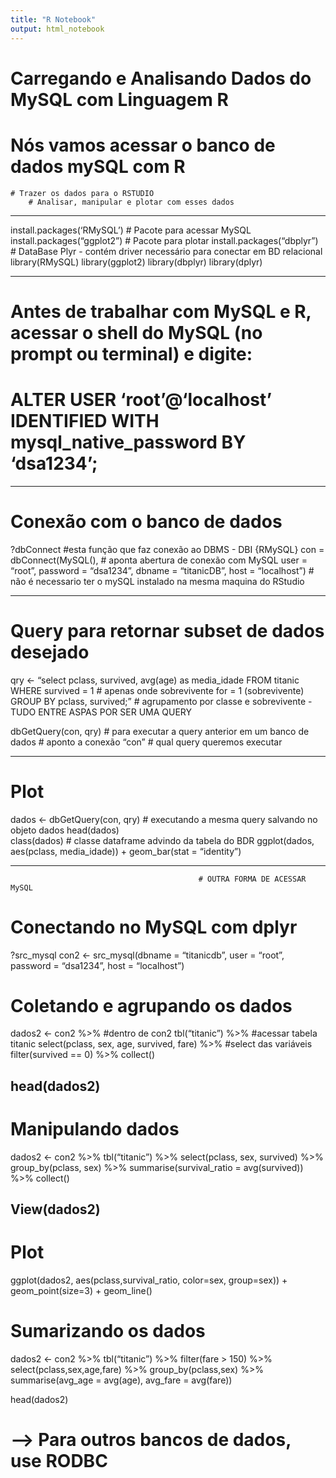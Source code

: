 ---
title: "R Notebook"
output: html_notebook
---

# Carregando e Analisando Dados do MySQL com Linguagem R

# Nós vamos acessar o banco de dados mySQL com R
    # Trazer os dados para o RSTUDIO
        # Analisar, manipular e plotar com esses dados

--------------------------------------------------------------------------------------------------------------------------

install.packages('RMySQL')      # Pacote para acessar MySQL
install.packages("ggplot2")     # Pacote para plotar
install.packages("dbplyr")      # DataBase Plyr - contém driver necessário para conectar em BD relacional 
library(RMySQL)
library(ggplot2)
library(dbplyr)
library(dplyr)

--------------------------------------------------------------------------------------------------------------------------

# Antes de trabalhar com MySQL e R, acessar o shell do MySQL (no prompt ou terminal) e digite:

# ALTER USER 'root'@'localhost' IDENTIFIED WITH mysql_native_password BY 'dsa1234';

--------------------------------------------------------------------------------------------------------------------------

# Conexão com o banco de dados
?dbConnect #esta função que faz conexão ao DBMS - DBI {RMySQL}
con = dbConnect(MySQL(), # aponta abertura de conexão com MySQL
                user = "root", 
                password = "dsa1234",
                dbname = "titanicDB",
                host = "localhost") # não é necessario ter o mySQL instalado na mesma maquina do RStudio
                 
--------------------------------------------------------------------------------------------------------------------------

# Query para retornar subset de dados desejado
qry <- "select pclass,  survived, avg(age) as media_idade
FROM titanic 
WHERE survived = 1              # apenas onde sobrevivente for = 1 (sobrevivente)
GROUP BY pclass, survived;"     # agrupamento por classe e sobrevivente - TUDO ENTRE ASPAS POR SER UMA QUERY


dbGetQuery(con, qry)    # para executar a query anterior em um banco de dados
            # aponto a conexão "con"
                 # qual query queremos executar

--------------------------------------------------------------------------------------------------------------------------

# Plot
dados <- dbGetQuery(con, qry) # executando a mesma query salvando no objeto dados
head(dados)                   
class(dados)                  # classe dataframe advindo da tabela do BDR
ggplot(dados, aes(pclass, media_idade)) + geom_bar(stat = "identity") 

--------------------------------------------------------------------------------------------------------------------------

                                              # OUTRA FORMA DE ACESSAR MySQL

# Conectando no MySQL com dplyr
?src_mysql
con2 <- src_mysql(dbname = "titanicdb", 
                  user = "root", 
                  password = "dsa1234", 
                  host = "localhost")


# Coletando e agrupando os dados
dados2 <- con2 %>%                             #dentro de con2
  tbl("titanic") %>%                           #acessar tabela titanic
  select(pclass, sex, age, survived, fare) %>% #select das variáveis
  filter(survived == 0) %>%
  collect()

head(dados2)
--------------------------------------------------------------------------------------------------------------------------

# Manipulando dados
dados2 <- con2 %>%
  tbl("titanic") %>%
  select(pclass, sex, survived) %>%
  group_by(pclass, sex) %>%
  summarise(survival_ratio = avg(survived)) %>%
  collect() 

View(dados2)
--------------------------------------------------------------------------------------------------------------------------

# Plot
ggplot(dados2, aes(pclass,survival_ratio, color=sex, group=sex)) +
  geom_point(size=3) + geom_line()


# Sumarizando os dados
dados2 <- con2 %>%
  tbl("titanic") %>% 
  filter(fare > 150) %>%
  select(pclass,sex,age,fare) %>%
  group_by(pclass,sex) %>% 
  summarise(avg_age = avg(age),
            avg_fare = avg(fare))

head(dados2)

# --> Para outros bancos de dados, use RODBC
